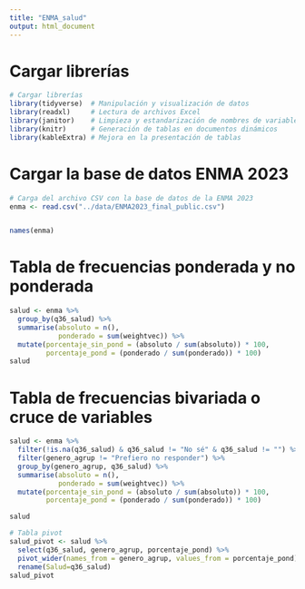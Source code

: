 ```yaml
---
title: "ENMA_salud"
output: html_document
---
```


# Cargar librerías
```r
# Cargar librerías
library(tidyverse)  # Manipulación y visualización de datos
library(readxl)     # Lectura de archivos Excel
library(janitor)    # Limpieza y estandarización de nombres de variables
library(knitr)      # Generación de tablas en documentos dinámicos
library(kableExtra) # Mejora en la presentación de tablas
```

# Cargar la base de datos ENMA 2023
```r

# Carga del archivo CSV con la base de datos de la ENMA 2023
enma <- read.csv("../data/ENMA2023_final_public.csv")


names(enma)
```

# Tabla de frecuencias ponderada y no ponderada
```r

salud <- enma %>%
  group_by(q36_salud) %>% 
  summarise(absoluto = n(),
            ponderado = sum(weightvec)) %>% 
  mutate(porcentaje_sin_pond = (absoluto / sum(absoluto)) * 100,
         porcentaje_pond = (ponderado / sum(ponderado)) * 100)
salud
```

# Tabla de frecuencias bivariada o cruce de variables
```r

salud <- enma %>%
  filter(!is.na(q36_salud) & q36_salud != "No sé" & q36_salud != "") %>%
  filter(genero_agrup != "Prefiero no responder") %>%
  group_by(genero_agrup, q36_salud) %>%
  summarise(absoluto = n(),
            ponderado = sum(weightvec)) %>%
  mutate(porcentaje_sin_pond = (absoluto / sum(absoluto)) * 100,
         porcentaje_pond = (ponderado / sum(ponderado)) * 100)

salud

# Tabla pivot
salud_pivot <- salud %>%
  select(q36_salud, genero_agrup, porcentaje_pond) %>%
  pivot_wider(names_from = genero_agrup, values_from = porcentaje_pond) %>%
  rename(Salud=q36_salud)
salud_pivot

```
  